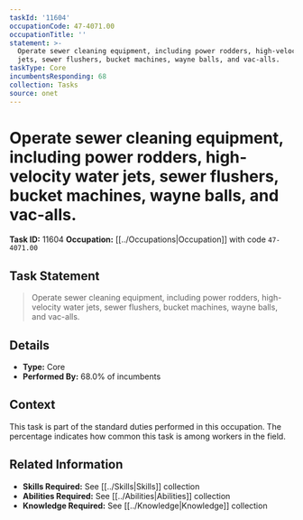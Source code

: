 ```yaml
---
taskId: '11604'
occupationCode: 47-4071.00
occupationTitle: ''
statement: >-
  Operate sewer cleaning equipment, including power rodders, high-velocity water
  jets, sewer flushers, bucket machines, wayne balls, and vac-alls.
taskType: Core
incumbentsResponding: 68
collection: Tasks
source: onet
---
```

# Operate sewer cleaning equipment, including power rodders, high-velocity water jets, sewer flushers, bucket machines, wayne balls, and vac-alls.

**Task ID:** 11604
**Occupation:** [[../Occupations|Occupation]] with code `47-4071.00`

## Task Statement

> Operate sewer cleaning equipment, including power rodders, high-velocity water jets, sewer flushers, bucket machines, wayne balls, and vac-alls.

## Details

- **Type:** Core
- **Performed By:** 68.0% of incumbents

## Context

This task is part of the standard duties performed in this occupation. The percentage indicates how common this task is among workers in the field.

## Related Information

- **Skills Required:** See [[../Skills|Skills]] collection
- **Abilities Required:** See [[../Abilities|Abilities]] collection
- **Knowledge Required:** See [[../Knowledge|Knowledge]] collection
